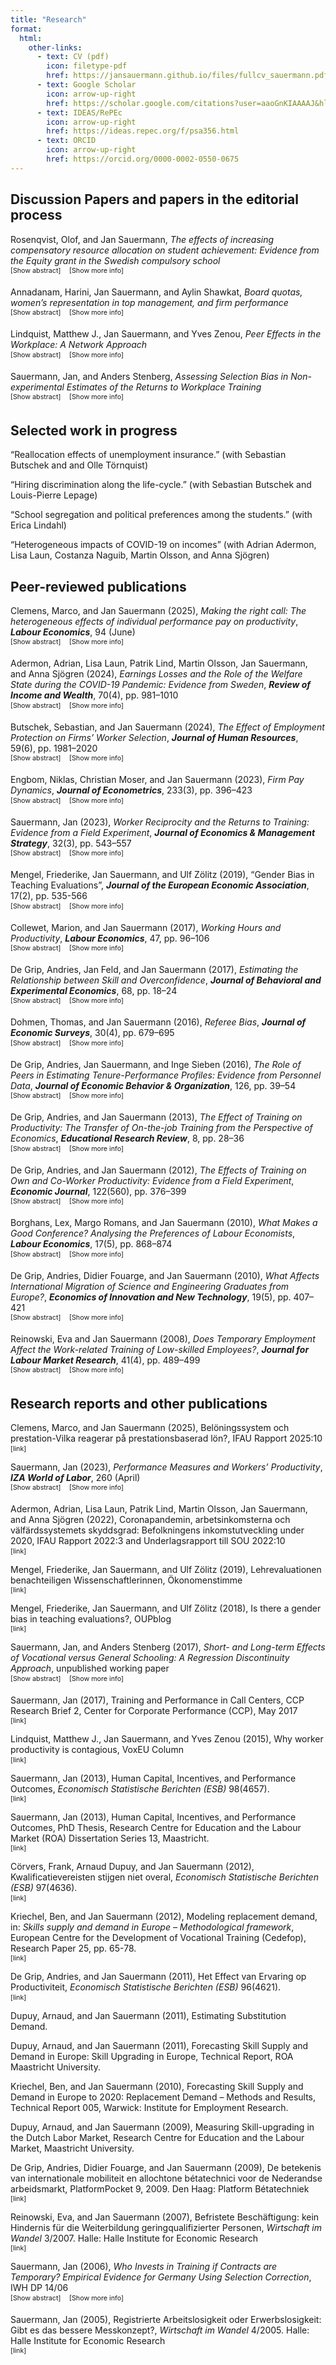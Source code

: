 ```yaml
---
title: "Research"
format: 
  html: 
    other-links:
      - text: CV (pdf)
        icon: filetype-pdf
        href: https://jansauermann.github.io/files/fullcv_sauermann.pdf
      - text: Google Scholar
        icon: arrow-up-right
        href: https://scholar.google.com/citations?user=aaoGnKIAAAAJ&hl=en  
      - text: IDEAS/RePEc
        icon: arrow-up-right
        href: https://ideas.repec.org/f/psa356.html
      - text: ORCID
        icon: arrow-up-right
        href: https://orcid.org/0000-0002-0550-0675  
---
```


## Discussion Papers and papers in the editorial process

Rosenqvist, Olof, and Jan Sauermann, *The effects of increasing compensatory resource allocation on student achievement: Evidence from the Equity grant in the Swedish compulsory school*  
```{=html}
<div class="details-group" style="font-size: 0.9em; color: inherit; margin-top: -1em; margin-bottom: 0.8em;">
  <div style="margin: 0.1em 0; font-size: 0.85em;">
    <a href="#" onclick="toggleDetails('abstract-equity'); return false;" style="margin-right: 1em; text-decoration: none; color: inherit;">[Show abstract]</a>
    <a href="#" onclick="toggleDetails('moreinfo-equity'); return false;" style="text-decoration: none; color: inherit;">[Show more info]</a>
  </div>
  <details id="abstract-equity" style="margin: 0.2em 0;">
    <summary hidden></summary>
    <div style="padding: 0.1em 0; font-size: 0.85em;">
      <em>Abstract:</em> TBA
    </div>
  </details>
  <details id="moreinfo-equity" style="margin: 0.2em 0;">
    <summary hidden></summary>
    <div style="padding: 0.1em 0; font-size: 0.85em;">
      <a href="mailto:jan.sauermann@ifau.uu.se">[Most recent version – please email me]</a>
    </div>
  </details>
</div>
```

Annadanam, Harini, Jan Sauermann, and Aylin Shawkat, *Board quotas, women's representation in top management, and firm performance*  
```{=html}
<div class="details-group" style="font-size: 0.9em; color: inherit; margin-top: -1em; margin-bottom: 0.8em;">
  <div style="margin: 0.1em 0; font-size: 0.85em;">
    <a href="#" onclick="toggleDetails('abstract-boards'); return false;" style="margin-right: 1em; text-decoration: none; color: inherit;">[Show abstract]</a>
    <a href="#" onclick="toggleDetails('moreinfo-boards'); return false;" style="text-decoration: none; color: inherit;">[Show more info]</a>
  </div>
  <details id="abstract-boards" style="margin: 0.2em 0;">
    <summary hidden></summary>
    <div style="padding: 0.1em 0; font-size: 0.85em;">
      <em>Abstract:</em> This paper examines the  effects of a gender quota on supervisory boards implemented in Germany in 2016, which mandated 106 large firms to have at least 30\% of women on their supervisory boards. Applying a difference-in-differences approach to panel data on firms, we find that the introduction of the quota increased the share of firms complying with the quota law. We also find, however, that this positive effect  originated from earlier attempts to introduce quotas for supervisory boards. We  neither find that other characteristics of supervisory board members are affected, nor that the quota created spillover effects on  the untargeted executive boards. For firm performance, we find, if any, positive effects of the quota introduction.
    </div>
  </details>
  <details id="moreinfo-boards" style="margin: 0.2em 0;">
    <summary hidden></summary>
    <div style="padding: 0.1em 0; font-size: 0.85em;">
      <a href="mailto:jan.sauermann@ifau.uu.se">[Most recent version – please email me]</a>
    </div>
  </details>
</div>
```

Lindquist, Matthew J., Jan Sauermann, and Yves Zenou, *Peer Effects in the Workplace: A Network Approach*  
```{=html}
<div class="details-group" style="font-size: 0.9em; color: inherit; margin-top: -1em; margin-bottom: 0.8em;">
  <div style="margin: 0.1em 0; font-size: 0.85em;">
    <a href="#" onclick="toggleDetails('abstract-peer'); return false;" style="margin-right: 1em; text-decoration: none; color: inherit;">[Show abstract]</a>
    <a href="#" onclick="toggleDetails('moreinfo-peer'); return false;" style="text-decoration: none; color: inherit;">[Show more info]</a>
  </div>
  <details id="abstract-peer" style="margin: 0.2em 0;">
    <summary hidden></summary>
    <div style="padding: 0.1em 0; font-size: 0.85em;">
      <em>Abstract:</em> We study both endogenous and exogenous peer effects in worker productivity using an explicit network approach. We apply this method to data from an in-house call center of a multinational mobile network operator that include detailed information on individual performance. We find that an increase in average co-worker current productivity increases worker productivity, while an increase in average co-worker permanent productivity decreases worker productivity. We also investigate when peer effects matter and show that the relative importance of these two types of peer effects depends on the volume of incoming calls.
    </div>
  </details>
  <details id="moreinfo-peer" style="margin: 0.2em 0;">
    <summary hidden></summary>
    <div style="padding: 0.1em 0; font-size: 0.85em;">
      <a href="mailto:jan.sauermann@ifau.uu.se">[Most recent version – please email me]</a>
      <a href="http://www.voxeu.org/article/peer-effects-and-contagious-productivity">[Voxeu.org]</a><br>
      <span>[Previously circulated as IZA DP No. 15131 and CEPR DP 10928]</span>
    </div>
  </details>
</div>
```

Sauermann, Jan, and Anders Stenberg, *Assessing Selection Bias in Non-experimental Estimates of the Returns to Workplace Training*  
```{=html}
<div class="details-group" style="font-size: 0.9em; color: inherit; margin-top: -1em; margin-bottom: 0.8em;">
  <div style="margin: 0.1em 0; font-size: 0.85em;">
    <a href="#" onclick="toggleDetails('abstract-selection'); return false;" style="margin-right: 1em; text-decoration: none; color: inherit;">[Show abstract]</a>
    <a href="#" onclick="toggleDetails('moreinfo-selection'); return false;" style="text-decoration: none; color: inherit;">[Show more info]</a>
  </div>
  <details id="abstract-selection" style="margin: 0.2em 0;">
    <summary hidden></summary>
    <div style="padding: 0.1em 0; font-size: 0.85em;">
      <em>Abstract:</em> We assess selection bias in estimated returns to workplace training by exploiting a field experiment in which workers were randomly assigned to a one-week training program. Using the causal estimate of the effect of the training program on worker productivity as a benchmark, we compare it to non-experimental estimates that is estimated using a sample who were chosen not to participate in the field experiment. Because the latter group is (potentially) endogenously selected, we expect the non-experimental estimates to be biased due to unobservable characteristics. The results show that non-experimental estimates are biased, yielding estimated returns of up to twice as high as the causal returns. We show that when controlling for  pre-treatment performance, individual fixed effects, as well as applying entropy matching, only a very small bias remains.
    </div>
  </details>
  <details id="moreinfo-selection" style="margin: 0.2em 0;">
    <summary hidden></summary>
    <div style="padding: 0.1em 0; font-size: 0.85em;">
      <a href="mailto:jan.sauermann@ifau.uu.se">[Most recent version – please email me]</a> <span>[Previously released as IZA DP 13789]</span>
    </div>
  </details>
</div>
```



<!--
::: {.callout-abstractbox .callout-warning collapse=true}
## Rosenqvist, Olof, and Jan Sauermann, "The effects of increasing compensatory resource allocation on student achievement: Evidence from the Equity grant in the Swedish compulsory school"

[most recent version: [please e-mail me](mailto:jan.sauermann@ifau.uu.se)]
:::

::: {.callout-abstractbox .callout-warning collapse=true}
## Annadanam, Harini, Jan Sauermann, and Aylin Shawkat, "Board quotas, women's representation in top management, and firm performance" *[click here for abstract and download]*

This paper examines the  effects of a gender quota on supervisory boards implemented in Germany in 2016, which mandated 106 large firms to have at least 30\% of women on their supervisory boards. Applying a difference-in-differences approach to panel data on firms, we find that the introduction of the quota increased the share of firms complying with the quota law. We also find, however, that this positive effect  originated from earlier attempts to introduce quotas for supervisory boards. We  neither find that other characteristics of supervisory board members are affected, nor that the quota created spillover effects on  the untargeted executive boards. For firm performance, we find, if any, positive effects of the quota introduction.\
[most recent version: [please e-mail me](mailto:jan.sauermann@ifau.uu.se)]
:::

::: {.callout-abstractbox .callout-warning collapse=true}
## Lindquist, Matthew J., Jan Sauermann, and Yves Zenou, "Peer Effects in the Workplace: A Network Approach" *[click here for abstract and download]*

We study both endogenous and exogenous peer effects in worker productivity using an explicit network approach. We apply this method to data from an in-house call center of a multinational mobile network operator that include detailed information on individual performance. We find that an increase in average co-worker current productivity increases worker productivity, while an increase in average co-worker permanent productivity decreases worker productivity. We also investigate when peer effects matter and show that the relative importance of these two types of peer effects depends on the volume of incoming calls.\
[most recent version: [please e-mail me](mailto:jan.sauermann@ifau.uu.se)]]  
[non-technical summary: [Voxeu.org](http://www.voxeu.org/article/peer-effects-and-contagious-productivity)]\
[previously circulated as IZA DP No. 15131 and as "Network Effects on Worker Productivity" (CEPR DP 10928)] 
:::


::: {.callout-abstractbox .callout-warning collapse=true}
## Sauermann, Jan, and Anders Stenberg, "Assessing Selection Bias in Non-experimental Estimates of the Returns to Workplace Training" *[click here for abstract and download]*

We assess selection bias in estimated returns to workplace training by exploiting a field experiment in which workers were randomly assigned to a one-week training program. Using the causal estimate of the effect of the training program on worker productivity as a benchmark, we compare it to non-experimental estimates that is estimated using a sample who were chosen not to participate in the field experiment. Because the latter group is (potentially) endogenously selected, we expect the non-experimental estimates to be biased due to unobservable characteristics. The results show that non-experimental estimates are biased, yielding estimated returns of up to twice as high as the causal returns. We show that when controlling for  pre-treatment performance, individual fixed effects, as well as applying entropy matching, only a very small bias remains.\
[most recent version: [please e-mail me](mailto:jan.sauermann@ifau.uu.se)] [previously released as IZA DP 13789] 
:::
-->

## Selected work in progress

"Reallocation effects of unemployment insurance." (with Sebastian Butschek and and Olle Törnquist)

“Hiring discrimination along the life-cycle.” (with Sebastian Butschek and Louis-Pierre Lepage)

"School segregation and political preferences among the students." (with Erica Lindahl)

"Heterogeneous impacts of COVID-19 on incomes" (with Adrian Adermon, Lisa Laun, Costanza Naguib, Martin Olsson, and Anna Sjögren)


## Peer-reviewed publications

Clemens, Marco, and Jan Sauermann (2025), *Making the right call: The heterogeneous effects of individual performance pay on productivity*, ***Labour Economics***, 94 (June)\
```{=html}
<div class="details-group" style="font-size: 0.9em; color: inherit; margin-top: -1em; margin-bottom: 0.8em;">
  <div style="margin: 0.1em 0; font-size: 0.85em;">
    <a href="#" onclick="toggleDetails('abstract-1'); return false;" style="margin-right: 1em; text-decoration: none; color: inherit;">[Show abstract]</a>
    <a href="#" onclick="toggleDetails('moreinfo-1'); return false;" style="text-decoration: none; color: inherit;">[Show more info]</a>
  </div>
  <details id="abstract-1" style="margin: 0.2em 0;">
    <summary hidden></summary>
    <div style="padding: 0.1em 0; font-size: 0.85em;">
      <em>Abstract:</em> Performance pay has been shown to have important implications for worker and firm productivity. Although workers' skills may directly matter for the cost of effort to reach performance goals, surprisingly little is known about the heterogeneity in the effects of incentive pay across workers. In this study, we apply a dynamic difference-in-differences estimator to the introduction of a generous bonus pay program to study how salient performance thresholds affect incentivized and non-incentivized performance outcomes for low- and high-skilled workers. While we do find that individual incentive pay did not affect workers' performance on average, we show that this result conceals an underlying heterogeneity in the response to individual performance pay: individual performance pay has a significant effect on the performance of high-skilled workers but not for low-skilled workers. The findings can be rationalized with the idea that the costs of effort differ by workers' skill level. We also explore whether agents alter their overtime hours and find a negative effect, possibly avoiding negative consequences of longer working hours.
    </div>
  </details>
  <details id="moreinfo-1" style="margin: 0.2em 0;">
    <summary hidden></summary>
    <div style="padding: 0.1em 0; font-size: 0.85em;">
      <a href="https://www.sciencedirect.com/science/article/pii/S0927537125000211">[publisher version (open access)]</a> 
      <a href="bibtex/ClemensSauermann2025.bib">[bibtex]</a> 
      [previously released as IZA DP17119 and IFAU WP 2025:6]
    </div>
  </details>
</div>
```

Adermon, Adrian, Lisa Laun, Patrik Lind, Martin Olsson, Jan Sauermann, and Anna Sjögren (2024), *Earnings Losses and the Role of the Welfare State during the COVID-19 Pandemic: Evidence from Sweden*, ***Review of Income and Wealth***, 70(4), pp. 981–1010\
```{=html}
<div class="details-group" style="font-size: 0.9em; color: inherit; margin-top: -1em; margin-bottom: 0.8em;">
  <div style="margin: 0.1em 0; font-size: 0.85em;">
    <a href="#" onclick="toggleDetails('abstract-2'); return false;" style="margin-right: 1em; text-decoration: none; color: inherit;">[Show abstract]</a>
    <a href="#" onclick="toggleDetails('moreinfo-2'); return false;" style="text-decoration: none; color: inherit;">[Show more info]</a>
  </div>
  <details id="abstract-2" style="margin: 0.2em 0;">
    <summary hidden></summary>
    <div style="padding: 0.1em 0; font-size: 0.85em;">
      <em>Abstract:</em> Many governments introduced temporary adjustments to counter the economic and health consequences of the COVID-19 pandemic. We study the importance of already-existing government transfers and new pandemic measures to mitigate individual income losses during the onset of the pandemic in Sweden using a difference-in-differences approach and population-wide data on monthly earnings and government transfer payments. We find that labor earnings dropped by 2.7 percent in 2020. Existing transfers and new pandemic measures reduced earnings losses to 1.5 percent. These average effects mask considerable differences in earnings losses, which were, by and large, evened out by existing transfers and new pandemic measures.
    </div>
  </details>
  <details id="moreinfo-2" style="margin: 0.2em 0;">
    <summary hidden></summary>
    <div style="padding: 0.1em 0; font-size: 0.85em;">
      <a href="https://ideas.repec.org/a/bla/revinw/v70y2024i4p981-1010.html">[publisher version (open access)]</a> 
      <a href="bibtex/Covid19_inequality.bib">[bibtex]</a> 
      [previously released as IZA DP15662, IFAU WP 2022:20 and IFN WP 1443]
    </div>
  </details>
</div>
```

Butschek, Sebastian, and Jan Sauermann (2024), *The Effect of Employment Protection on Firms' Worker Selection*, ***Journal of Human Resources***, 59(6), pp. 1981–2020\
```{=html}
<div class="details-group" style="font-size: 0.9em; color: inherit; margin-top: -1em; margin-bottom: 0.8em;">
  <div style="margin: 0.1em 0; font-size: 0.85em;">
    <a href="#" onclick="toggleDetails('abstract-3'); return false;" style="margin-right: 1em; text-decoration: none; color: inherit;">[Show abstract]</a>
    <a href="#" onclick="toggleDetails('moreinfo-3'); return false;" style="text-decoration: none; color: inherit;">[Show more info]</a>
  </div>
  <details id="abstract-3" style="margin: 0.2em 0;">
    <summary hidden></summary>
    <div style="padding: 0.1em 0; font-size: 0.85em;">
      <em>Abstract:</em> To estimate the causal effect of employment protection on firms’ worker selection, we study a policy change that reduced dismissal costs for the employers of over a tenth of Sweden’s workforce. Our difference-in-differences analysis of firms’ hiring uses individual ability measures including estimated worker fixed effects, GPA at age 15, and military test scores. We find that the reform reduced minimum hire quality by around 2%. Our results show that firms both decreased their hiring thresholds and hired more workers. We find that firms increasingly hired young, foreign born and long-term non-employed individuals, suggesting potential welfare gains from the reform.
    </div>
  </details>
  <details id="moreinfo-3" style="margin: 0.2em 0;">
    <summary hidden></summary>
    <div style="padding: 0.1em 0; font-size: 0.85em;">
      <a href="https://jhr.uwpress.org/content/early/2022/05/02/jhr.0919-10433R1.abstract">[publisher version (gated)]</a>
      <a href="files/ButschekSauermann_EPL.pdf">[preprint]</a>
      <a href="files/ButschekSauermann_EPL_onlineappendix.pdf">[online appendix]</a>
      <a href="bibtex/ButschekSauermann_EPL.bib">[bibtex]</a>
      [previously released as IZA DP 12305]
    </div>
  </details>
</div>
```

Engbom, Niklas, Christian Moser, and Jan Sauermann (2023), *Firm Pay Dynamics*, ***Journal of Econometrics***, 233(3), pp. 396–423\
```{=html}
<div class="details-group" style="font-size: 0.9em; color: inherit; margin-top: -1em; margin-bottom: 0.8em;">
  <div style="margin: 0.1em 0; font-size: 0.85em;">
    <a href="#" onclick="toggleDetails('abstract-4'); return false;" style="margin-right: 1em; text-decoration: none; color: inherit;">[Show abstract]</a>
    <a href="#" onclick="toggleDetails('moreinfo-4'); return false;" style="text-decoration: none; color: inherit;">[Show more info]</a>
  </div>
  <details id="abstract-4" style="margin: 0.2em 0;">
    <summary hidden></summary>
    <div style="padding: 0.1em 0; font-size: 0.85em;">
      <em>Abstract:</em> We study the nature of firm pay dynamics. To this end, we propose a statistical model that extends the seminal framework by Abowd et al. (1999) to allow for idiosyncratically time-varying firm pay policies. We estimate the model using linked employer–employee data for Sweden from 1985 to 2016. By drawing on detailed firm financials data, we show that firms that become more productive and accumulate capital raise pay, whereas firms lower pay as they add workers. A secular increase in firm-year pay dispersion in Sweden since 1985 is accounted for by greater persistence of firm pay among incumbent firms as well as greater dispersion in firm pay among entrant firms, as opposed to more volatile firm pay.
    </div>
  </details>
  <details id="moreinfo-4" style="margin: 0.2em 0;">
    <summary hidden></summary>
    <div style="padding: 0.1em 0; font-size: 0.85em;">
      <a href="https://www.sciencedirect.com/science/article/pii/S0304407622000653?via%3Dihub">[publisher version (open access)]</a>
      <a href="bibtex/EngbomMoserSauermann_FPD.bib">[bibtex]</a>
      [previously released as CEPR DP 16922, IZA DP 15014, NBER WP 29697]
    </div>
  </details>
</div>
```


Sauermann, Jan (2023), *Worker Reciprocity and the Returns to Training: Evidence from a Field Experiment*, ***Journal of Economics & Management Strategy***, 32(3), pp. 543–557\
```{=html}
<div class="details-group" style="font-size: 0.9em; color: inherit; margin-top: -1em; margin-bottom: 0.8em;">
  <div style="margin: 0.1em 0; font-size: 0.85em;">
    <a href="#" onclick="toggleDetails('abstract-5'); return false;" style="margin-right: 1em; text-decoration: none; color: inherit;">[Show abstract]</a>
    <a href="#" onclick="toggleDetails('moreinfo-5'); return false;" style="text-decoration: none; color: inherit;">[Show more info]</a>
  </div>
  <details id="abstract-5" style="margin: 0.2em 0;">
    <summary hidden></summary>
    <div style="padding: 0.1em 0; font-size: 0.85em;">
      <em>Abstract:</em> Do reciprocal workers have higher returns to employer-sponsored training? Using a field experiment with random assignment to training combined with survey information on workers' reciprocal inclinations, the results show that reciprocal workers reciprocate employers' training investments by higher posttraining performance. This result, which is robust to controlling for observed personality traits and worker fixed effects, suggests that individuals reciprocate the firm's human capital investment with higher effort, in line with theoretical models on gift exchange in the workplace. This finding provides an alternative rationale to explain firm training investments even with the risk of poaching.
    </div>
  </details>
  <details id="moreinfo-5" style="margin: 0.2em 0;">
    <summary hidden></summary>
    <div style="padding: 0.1em 0; font-size: 0.85em;">
      <a href="https://onlinelibrary.wiley.com/doi/10.1111/jems.12419">[publisher version (open access)]</a>
      <a href="bibtex/SauermannJEMS.bib">[bibtex]</a>
    </div>
  </details>
</div>
```




Mengel, Friederike, Jan Sauermann, and Ulf Zölitz (2019), "Gender Bias in Teaching Evaluations", ***Journal of the European Economic Association***, 17(2), pp. 535-566\
```{=html}
<div class="details-group" style="font-size: 0.9em; color: inherit; margin-top: -1em; margin-bottom: 0.8em;">
  <div style="margin: 0.1em 0; font-size: 0.85em;">
    <a href="#" onclick="toggleDetails('abstract-7'); return false;" style="margin-right: 1em; text-decoration: none; color: inherit;">[Show abstract]</a>
    <a href="#" onclick="toggleDetails('moreinfo-7'); return false;" style="text-decoration: none; color: inherit;">[Show more info]</a>
  </div>
  <details id="abstract-7" style="margin: 0.2em 0;">
    <summary hidden></summary>
    <div style="padding: 0.1em 0; font-size: 0.85em;">
      <em>Abstract:</em> This paper provides new evidence on gender bias in teaching evaluations. We exploit a quasi-experimental dataset of 19,952 student evaluations of university faculty in a context where students are randomly allocated to female or male instructors. Despite the fact that neither students’ grades nor self-study hours are affected by the instructor’s gender, we find that women receive systematically lower teaching evaluations than their male colleagues. This bias is driven by male students’ evaluations, is larger for mathematical courses, and particularly pronounced for junior women. The gender bias in teaching evaluations we document may have direct as well as indirect effects on the career progression of women by affecting junior women’s confidence and through the reallocation of instructor resources away from research and toward teaching.
    </div>
  </details>
  <details id="moreinfo-7" style="margin: 0.2em 0;">
    <summary hidden></summary>
    <div style="padding: 0.1em 0; font-size: 0.85em;">
      <a href="https://academic.oup.com/jeea/article-abstract/17/2/535/4850534">[publisher version (open access)]</a>
      <a href="files/MengelSauermannZoelitz_GenderBias_OnlineApp.pdf">[online appendix]</a>
      <a href="bibtex/MengelSauermannZoelitz_GenderBias.bib">[bibtex]</a><br>
      [non-technical summaries & press: 
      <a href="https://newsroom.iza.org/en/archive/research/gender-bias-in-teaching-evaluations-by-economics-students/">IZA Newsroom</a>, 
      <a href="https://www.economist.com/news/science-and-technology/21729426-how-long-does-prejudice-last-research-suggests-students-are-biased-against?frsc=dg%7Ce">The Economist</a>, 
      <a href="http://www.sueddeutsche.de/wirtschaft/arbeitswelt-zu-bloed-fuer-mathe-1.3676681">SZ</a>, BR, 
      <a href="https://universitetslararen.se/2017/12/20/kursutvarderingar-visade-konsmassig-snedvridning/">Universitetsläraren</a>, 
      <a href="https://blog.oup.com/2018/03w/gender-bias-teaching-evaluations/">OUP Blog</a>, 
      <a href="files/oekonomenstimme.pdf">Ökonomenstimme</a>, 
      <a href="https://www.geo.de/wissen/meinung-dozentinnen-werden-schlechter-bewertet-als-ihre-maennlichen-kollegen-zu-30173896.html">GEO</a>]
    </div>
  </details>
</div>
```

Collewet, Marion, and Jan Sauermann (2017), *Working Hours and Productivity*, ***Labour Economics***, 47, pp. 96–106\
```{=html}
<div class="details-group" style="font-size: 0.9em; color: inherit; margin-top: -1em; margin-bottom: 0.8em;">
  <div style="margin: 0.1em 0; font-size: 0.85em;">
    <a href="#" onclick="toggleDetails('abstract-8'); return false;" style="margin-right: 1em; text-decoration: none; color: inherit;">[Show abstract]</a>
    <a href="#" onclick="toggleDetails('moreinfo-8'); return false;" style="text-decoration: none; color: inherit;">[Show more info]</a>
  </div>
  <details id="abstract-8" style="margin: 0.2em 0;">
    <summary hidden></summary>
    <div style="padding: 0.1em 0; font-size: 0.85em;">
      <em>Abstract:</em> This paper studies the link between working hours and productivity using daily information on working hours and performance of a sample of call centre agents. We exploit variation in the number of hours worked by the same employee across days and weeks due to central scheduling, enabling us to estimate the effect of working hours on productivity. We find that as the number of hours worked increases, the average handling time for a call increases, meaning that agents become less productive. This result suggests that fatigue can play an important role, even in jobs with mostly part-time workers.
    </div>
  </details>
  <details id="moreinfo-8" style="margin: 0.2em 0;">
    <summary hidden></summary>
    <div style="padding: 0.1em 0; font-size: 0.85em;">
      <a href="https://ideas.repec.org/a/eee/labeco/v47y2017icp96-106.html">[publisher version (gated)]</a>
      <a href="https://ideas.repec.org/p/iza/izadps/dp10722.html">[preprint]</a>
      <a href="https://ideas.repec.org/p/iza/izadps/dp10722.html">[bibtex]</a>
      [non-technical summary & press: <a href="https://newsroom.iza.org/en/archive/research/do-longer-working-hours-decrease-performance/">IZA Newsroom</a>, <a href="https://www.moment.at/story/kuerzer-arbeiten-weltweit">Moment</a>, <a href="https://timesofindia.indiatimes.com/blogs/tasting-economics/back-to-modern-times-the-new-obsession-with-longer-work-days/">Times of India</a>, <a href="https://www.businessdailyafrica.com/bd/lifestyle/workplace/fewer-work-hours-yield-greater-business-payoff-5059108#google_vignette">Business Daily Africa</a>]
    </div>
  </details>
</div>
```


De Grip, Andries, Jan Feld, and Jan Sauermann (2017), *Estimating the Relationship between Skill and Overconfidence*, ***Journal of Behavioral and Experimental Economics***, 68, pp. 18–24\
```{=html}
<div class="details-group" style="font-size: 0.9em; color: inherit; margin-top: -1em; margin-bottom: 0.8em;">
  <div style="margin: 0.1em 0; font-size: 0.85em;">
    <a href="#" onclick="toggleDetails('abstract-9'); return false;" style="margin-right: 1em; text-decoration: none; color: inherit;">[Show abstract]</a>
    <a href="#" onclick="toggleDetails('moreinfo-9'); return false;" style="text-decoration: none; color: inherit;">[Show more info]</a>
  </div>
  <details id="abstract-9" style="margin: 0.2em 0;">
    <summary hidden></summary>
    <div style="padding: 0.1em 0; font-size: 0.85em;">
      <em>Abstract:</em> The Dunning–Kruger effect states that low performers vastly overestimate their performance while high performers more accurately assess their performance. Researchers usually interpret this empirical pattern as evidence that the low skilled are vastly overconfident while the high skilled are more accurate in assessing their skill. However, measurement error alone can lead to a negative relationship between performance and overestimation, even if skill and overconfidence are unrelated. To clarify the role of measurement error, we restate the Dunning–Kruger effect in terms of skill and overconfidence. We show that we can correct for bias caused by measurement error with an instrumental variable approach that uses a second performance as instrument. We then estimate the Dunning–Kruger effect in the context of the exam grade predictions of economics students, using their grade point average as an instrument for their exam grade. Our results show that the unskilled are more overconfident than the skilled. However, as we predict in our methodological discussion, this relationship is significantly weaker than ordinary least squares estimates suggest.
    </div>
  </details>
  <details id="moreinfo-9" style="margin: 0.2em 0;">
    <summary hidden></summary>
    <div style="padding: 0.1em 0; font-size: 0.85em;">
      <a href="https://ideas.repec.org/a/eee/soceco/v68y2017icp18-24.html">[publisher version (gated)]</a>
      <a href="https://ideas.repec.org/p/iza/izadps/dp10611.html">[preprint]</a>
      <a href="bibtex/FeldSauermannDeGrip_Overconfidence.bib">[bibtex]</a>
    </div>
  </details>
</div>
```


Dohmen, Thomas, and Jan Sauermann (2016), *Referee Bias*, ***Journal of Economic Surveys***, 30(4), pp. 679–695\
```{=html}
<div class="details-group" style="font-size: 0.9em; color: inherit; margin-top: -1em; margin-bottom: 0.8em;">
  <div style="margin: 0.1em 0; font-size: 0.85em;">
    <a href="#" onclick="toggleDetails('abstract-10'); return false;" style="margin-right: 1em; text-decoration: none; color: inherit;">[Show abstract]</a>
    <a href="#" onclick="toggleDetails('moreinfo-10'); return false;" style="text-decoration: none; color: inherit;">[Show more info]</a>
  </div>
  <details id="abstract-10" style="margin: 0.2em 0;">
    <summary hidden></summary>
    <div style="padding: 0.1em 0; font-size: 0.85em;">
      <em>Abstract:</em> This paper surveys the empirical literature on the behavior of referees in professional football and other sports. Referees are typically appointed by a principal to be impartial, especially when unbiased referee judgment is vital for the accomplishment of the principal's objective. Answering whether referees make biased decisions and understanding the causes that lead referees to digress from their principal duty of impartiality is therefore fundamental from a theoretical point of view. At the same time, assessing the prevalence and origin of referee bias is germane to various domains of life. Referee bias is particularly relevant in sports, where partial decision-making can determine competition outcomes, which can have strong repercussions on athletes' careers and supporters' well-being.
    </div>
  </details>
  <details id="moreinfo-10" style="margin: 0.2em 0;">
    <summary hidden></summary>
    <div style="padding: 0.1em 0; font-size: 0.85em;">
      <a href="https://ideas.repec.org/a/bla/jecsur/v30y2016i4p679-695.html">[publisher version (gated)]</a>
      <a href="https://ideas.repec.org/p/iza/izadps/dp8857.html">[preprint]</a>
      <a href="bibtex/DohmenSauermann2016.bib">[bibtex]</a>
    </div>
  </details>
</div>
```

De Grip, Andries, Jan Sauermann, and Inge Sieben (2016), *The Role of Peers in Estimating Tenure-Performance Profiles: Evidence from Personnel Data*, ***Journal of Economic Behavior & Organization***, 126, pp. 39–54\
```{=html}
<div class="details-group" style="font-size: 0.9em; color: inherit; margin-top: -1em; margin-bottom: 0.8em;">
  <div style="margin: 0.1em 0; font-size: 0.85em;">
    <a href="#" onclick="toggleDetails('abstract-11'); return false;" style="margin-right: 1em; text-decoration: none; color: inherit;">[Show abstract]</a>
    <a href="#" onclick="toggleDetails('moreinfo-11'); return false;" style="text-decoration: none; color: inherit;">[Show more info]</a>
  </div>
  <details id="abstract-11" style="margin: 0.2em 0;">
    <summary hidden></summary>
    <div style="padding: 0.1em 0; font-size: 0.85em;">
      <em>Abstract:</em> This paper investigates how newly hired workers learn on the job and the extent to which this learning is affected by their co-workers’ tenure. We estimate tenure-performance profiles using weekly panel data on individual workers’ performance. The results show a performance increase of 64% in the first year of the employment. We show that, during the first three months, workers placed in teams with more experienced peers have significantly steeper tenure-performance profiles than those employed in teams with less experienced peers. Our results suggest that placing new workers in more experienced teams reduces the time new hires need to become equally productive as an experienced worker by 36%, compared to being placed in less experienced teams.
    </div>
  </details>
  <details id="moreinfo-11" style="margin: 0.2em 0;">
    <summary hidden></summary>
    <div style="padding: 0.1em 0; font-size: 0.85em;">
      <a href="https://ideas.repec.org/a/eee/jeborg/v126y2016ipap39-54.html">[publisher version (gated)]</a>
      <a href="files/DeGripSauermannSieben2016.pdf">[preprint]</a>
      <a href="bibtex/DeGripSauermannSieben2016.bib">[bibtex]</a>
    </div>
  </details>
</div>
```

De Grip, Andries, and Jan Sauermann (2013), *The Effect of Training on Productivity: The Transfer of On-the-job Training from the Perspective of Economics*, ***Educational Research Review***, 8, pp. 28–36\
```{=html}
<div class="details-group" style="font-size: 0.9em; color: inherit; margin-top: -1em; margin-bottom: 0.8em;">
  <div style="margin: 0.1em 0; font-size: 0.85em;">
    <a href="#" onclick="toggleDetails('abstract-12'); return false;" style="margin-right: 1em; text-decoration: none; color: inherit;">[Show abstract]</a>
    <a href="#" onclick="toggleDetails('moreinfo-12'); return false;" style="text-decoration: none; color: inherit;">[Show more info]</a>
  </div>
  <details id="abstract-12" style="margin: 0.2em 0;">
    <summary hidden></summary>
    <div style="padding: 0.1em 0; font-size: 0.85em;">
      <em>Abstract:</em> Although the transfer of on-the-job training to the workplace belongs to the realm of educational research, it is also highly related to labour economics. In the economic literature, the transfer of training is based on the theoretical framework of human capital theory and has been extensively analysed empirically in econometric studies that take account of unobserved heterogeneity of workers and the selectivity in training participation. The aim of this paper is to give an overview of the underlying theoretical paradigm in economics, and the challenges faced in empirical research. The economic literature finds that participation in training is beneficial for both the participating workers and their employers, although there is also evidence that selectivity of workers matters. Despite this progress in the economic literature, the underlying processes through which training leads to a higher productivity remain unclear. We argue that this ‘black box’ offers opportunities for multi-disciplinary research projects on the transfer of training that relate the perspectives of educational and economic research.
    </div>
  </details>
  <details id="moreinfo-12" style="margin: 0.2em 0;">
    <summary hidden></summary>
    <div style="padding: 0.1em 0; font-size: 0.85em;">
      <a href="https://www.sciencedirect.com/science/article/pii/S1747938X12000437">[publisher version (gated)]</a>
      <a href="bibtex/DeGripSauermann2013.bib">[bibtex]</a>
    </div>
  </details>
</div>
```

De Grip, Andries, and Jan Sauermann (2012), *The Effects of Training on Own and Co-Worker Productivity: Evidence from a Field Experiment*, ***Economic Journal***, 122(560), pp. 376–399\
```{=html}
<div class="details-group" style="font-size: 0.9em; color: inherit; margin-top: -1em; margin-bottom: 0.8em;">
  <div style="margin: 0.1em 0; font-size: 0.85em;">
    <a href="#" onclick="toggleDetails('abstract-13'); return false;" style="margin-right: 1em; text-decoration: none; color: inherit;">[Show abstract]</a>
    <a href="#" onclick="toggleDetails('moreinfo-13'); return false;" style="text-decoration: none; color: inherit;">[Show more info]</a>
  </div>
  <details id="abstract-13" style="margin: 0.2em 0;">
    <summary hidden></summary>
    <div style="padding: 0.1em 0; font-size: 0.85em;">
      <em>Abstract:</em> This paper analyses the effects of work-related training on worker productivity. To identify the causal effects from training, we combine a field experiment that randomly assigns workers to treatment and control groups with panel data on individual worker performance before and after training. We find that participation in the training programme leads to a 10 percent increase in performance. Moreover, we provide experimental evidence for externalities from treated workers on their untreated teammates: An increase of 10 percentage points in the share of treated peers leads to a performance increase of 0.51 percent. We provide evidence that the estimated effects are causal and not the result of employee selection into and out of training. Furthermore, we find that the performance increase is not due to lower quality provided by the worker.
    </div>
  </details>
  <details id="moreinfo-13" style="margin: 0.2em 0;">
    <summary hidden></summary>
    <div style="padding: 0.1em 0; font-size: 0.85em;">
      <a href="https://ideas.repec.org/a/ecj/econjl/v122y2012i560p376-399.html">[publisher version (gated)]</a>
      <a href="https://ideas.repec.org/p/iza/izadps/dp5976.html">[preprint]</a>
      <a href="bibtex/DeGripSauermann2012.bib">[bibtex]</a>
      <br><em>Awarded the NRW Young Scientist Award 2012</em>
    </div>
  </details>
</div>
```

Borghans, Lex, Margo Romans, and Jan Sauermann (2010), *What Makes a Good Conference? Analysing the Preferences of Labour Economists*, ***Labour Economics***, 17(5), pp. 868–874\
```{=html}
<div class="details-group" style="font-size: 0.9em; color: inherit; margin-top: -1em; margin-bottom: 0.8em;">
  <div style="margin: 0.1em 0; font-size: 0.85em;">
    <a href="#" onclick="toggleDetails('abstract-14'); return false;" style="margin-right: 1em; text-decoration: none; color: inherit;">[Show abstract]</a>
    <a href="#" onclick="toggleDetails('moreinfo-14'); return false;" style="text-decoration: none; color: inherit;">[Show more info]</a>
  </div>
  <details id="abstract-14" style="margin: 0.2em 0;">
    <summary hidden></summary>
    <div style="padding: 0.1em 0; font-size: 0.85em;">
      <em>Abstract:</em> Conferences are an important element in the work of researchers, requiring substantial investments in fees, travel expenses and the time spent by the participants. The aim of this paper is to identify the preferences of participants with respect to conference characteristics. Based on a sample of European labour economists, preferences are measured using the vignette approach where participants are asked to choose between hypothetical European Association of Labour Economists (EALE) conferences. We find that the keynote speakers are the most important element in the preference for a conference, followed by the location of the conference. There is substantial heterogeneity in the taste of labour economists especially with respect to location, though the link between preference parameters and measured characteristics like gender, age and seniority is limited. Factor analysis suggests that the variety in preferences can be best described by a latent variable that reflects the weights people put on content versus fun.
    </div>
  </details>
  <details id="moreinfo-14" style="margin: 0.2em 0;">
    <summary hidden></summary>
    <div style="padding: 0.1em 0; font-size: 0.85em;">
      <a href="https://ideas.repec.org/a/eee/labeco/v17y2010i5p868-874.html">[publisher version (gated)]</a>
      <a href="https://ideas.repec.org/p/iza/izadps/dp4870.html">[preprint]</a>
      <a href="bibtex/BorghansRomansSauermann2010.bib">[bibtex]</a>
    </div>
  </details>
</div>
```

De Grip, Andries, Didier Fouarge, and Jan Sauermann (2010), *What Affects International Migration of Science and Engineering Graduates from Europe?*, ***Economics of Innovation and New Technology***, 19(5), pp. 407–421\
```{=html}
<div class="details-group" style="font-size: 0.9em; color: inherit; margin-top: -1em; margin-bottom: 0.8em;">
  <div style="margin: 0.1em 0; font-size: 0.85em;">
    <a href="#" onclick="toggleDetails('abstract-15'); return false;" style="margin-right: 1em; text-decoration: none; color: inherit;">[Show abstract]</a>
    <a href="#" onclick="toggleDetails('moreinfo-15'); return false;" style="text-decoration: none; color: inherit;">[Show more info]</a>
  </div>
  <details id="abstract-15" style="margin: 0.2em 0;">
    <summary hidden></summary>
    <div style="padding: 0.1em 0; font-size: 0.85em;">
      <em>Abstract:</em> Using a data set of science and engineering graduates from 12 European countries, we analyse the determinants of labour migration after graduation. We find that not only wage gains are driving the migration decision, but also differences in labour market opportunities, past migration experience and international student exchange are strong predictors of future migration. Contrary to our expectations, job characteristics such as the utilisation of skills in the job and involvement in innovation hardly affect the migration decision. When analysing country choice, countries such as the USA, Canada and Australia appear to attract migrants due to their larger R&D intensity. Moreover, graduates with higher grades are more likely to migrate to these countries.
    </div>
  </details>
  <details id="moreinfo-15" style="margin: 0.2em 0;">
    <summary hidden></summary>
    <div style="padding: 0.1em 0; font-size: 0.85em;">
      <a href="https://ideas.repec.org/a/taf/ecinnt/v19y2010i5p407-421.html">[publisher version (gated)]</a>
      <a href="https://ideas.repec.org/p/iza/izadps/dp4268.html">[preprint]</a>
      <a href="bibtex/FouargeGripSauermann2009.bib">[bibtex]</a>
    </div>
  </details>
</div>
```

Reinowski, Eva and Jan Sauermann (2008), *Does Temporary Employment Affect the Work-related Training of Low-skilled Employees?*, ***Journal for Labour Market Research***, 41(4), pp. 489–499\
```{=html}
<div class="details-group" style="font-size: 0.9em; color: inherit; margin-top: -1em; margin-bottom: 0.8em;">
  <div style="margin: 0.1em 0; font-size: 0.85em;">
    <a href="#" onclick="toggleDetails('abstract-16'); return false;" style="margin-right: 1em; text-decoration: none; color: inherit;">[Show abstract]</a>
    <a href="#" onclick="toggleDetails('moreinfo-16'); return false;" style="text-decoration: none; color: inherit;">[Show more info]</a>
  </div>
  <details id="abstract-16" style="margin: 0.2em 0;">
    <summary hidden></summary>
    <div style="padding: 0.1em 0; font-size: 0.85em;">
      <em>Abstract:</em> Similar to other European countries, the use of fixed-term contracts in Germany has been deregulated since the 1980s. Though temporary employment can be seen as a possibility to re-enter the labour market, it is argued that temporary employment may lead to 'dead-ends' and to lower investments in further training. From a theoretical perspective, there are arguments for higher and for lower investments in further training for employers and employees. Thus, it is not clear whether firms and employees invest differently when temporary contracts are used. Using the German Mikrozensus 2004, this paper analyses the effect of temporary contracts on work-related training for low-skilled workers. To take systematic differences between temporary and permanent employees into account, we estimate a bivariate probit model for whether fixed-term employment affects participation in work-related training. We conclude that holding a temporary contract does not have systematic disadvantages in access to further training. The use of temporary contracts does not therefore worsen the situation of low-skilled employees in terms of their human capital accumulation.
    </div>
  </details>
  <details id="moreinfo-16" style="margin: 0.2em 0;">
    <summary hidden></summary>
    <div style="padding: 0.1em 0; font-size: 0.85em;">
      <a href="https://ideas.repec.org/a/iab/iabzaf/v41i4p489-499.html">[publisher version (open access)]</a>
      <a href="bibtex/ReinowskiSauermann2007.bib">[bibtex]</a>
    </div>
  </details>
</div>
```







## Research reports and other publications

Clemens, Marco, and Jan Sauermann (2025), Belöningssystem och prestation-Vilka reagerar på prestationsbaserad lön?, IFAU Rapport 2025:10
```{=html}
<div style="font-size: 0.9em; color: inherit; margin-top: -1em; margin-bottom: 0.8em;">
  <div style="margin: 0.1em 0; font-size: 0.85em;">
    <a href="https://www.ifau.se/Forskning/Publikationer/Rapporter/2025/beloningssystem-och-prestation-vilka-reagerar-pa-prestationsbaserad-lon/" style="text-decoration: none; color: inherit;">[link]</a>
  </div>
</div>
```


Sauermann, Jan (2023), *Performance Measures and Workers' Productivity*, ***IZA World of Labor***, 260 (April)\
```{=html}
<div class="details-group" style="font-size: 0.9em; color: inherit; margin-top: -1em; margin-bottom: 0.8em;">
  <div style="margin: 0.1em 0; font-size: 0.85em;">
    <a href="#" onclick="toggleDetails('abstract-6'); return false;" style="margin-right: 1em; text-decoration: none; color: inherit;">[Show abstract]</a>
    <a href="#" onclick="toggleDetails('moreinfo-6'); return false;" style="text-decoration: none; color: inherit;">[Show more info]</a>
  </div>
  <details id="abstract-6" style="margin: 0.2em 0;">
    <summary hidden></summary>
    <div style="padding: 0.1em 0; font-size: 0.85em;">
      <em>Abstract:</em> Measuring workers’ productivity is important for public policy and private-sector decision-making. Due to the lack of a general measure that captures workers’ productivity, firms often use one- or multi-dimensional performance measures, which can be used, for example, to analyze how different incentive systems affect workers’ behavior. The public sector itself also uses measures to monitor and evaluate personnel, such as teachers. Policymakers and managers need to understand the advantages and disadvantages of the available metrics to select the right performance measures for their purpose.
    </div>
  </details>
  <details id="moreinfo-6" style="margin: 0.2em 0;">
    <summary hidden></summary>
    <div style="padding: 0.1em 0; font-size: 0.85em;">
      <a href="https://wol.iza.org/articles/performance-measures-and-worker-productivity">[publisher version (open access)]</a>
      <a href="https://wol.iza.org/articles/performance-measures-and-worker-productivity/lang/es">[Spanish version]</a>
      <a href="https://wol.iza.org/articles/performance-measures-and-worker-productivity/lang/de">[German version]</a>
      <a href="bibtex/Sauermann2016.bib">[bibtex]</a>
    </div>
  </details>
</div>
```


Adermon, Adrian, Lisa Laun, Patrik Lind, Martin Olsson, Jan Sauermann, and Anna Sjögren (2022), Coronapandemin, arbetsinkomsterna och välfärdssystemets skyddsgrad: Befolkningens inkomstutveckling under 2020, IFAU Rapport 2022:3 and Underlagsrapport till SOU 2022:10 
```{=html}
<div style="font-size: 0.9em; color: inherit; margin-top: -1em; margin-bottom: 0.8em;">
  <div style="margin: 0.1em 0; font-size: 0.85em;">
    <a href="https://www.ifau.se/Press/Pressmeddelanden/Valfardsystemet-har-begransat-pandemins-paverkan-pa-svenskarnas-inkomster/" style="text-decoration: none; color: inherit;">[link]</a>
  </div>
</div>
```


Mengel, Friederike, Jan Sauermann, and Ulf Zölitz (2019), Lehrevaluationen benachteiligen Wissenschaftlerinnen, Ökonomenstimme 
```{=html}
<div style="font-size: 0.9em; color: inherit; margin-top: -1em; margin-bottom: 0.8em;">
  <div style="margin: 0.1em 0; font-size: 0.85em;">
    <a href="files/oekonomenstimme.pdf" style="text-decoration: none; color: inherit;">[link]</a>
  </div>
</div>
```


Mengel, Friederike, Jan Sauermann, and Ulf Zölitz (2018), Is there a gender bias in teaching evaluations?, OUPblog
```{=html}
<div style="font-size: 0.9em; color: inherit; margin-top: -1em; margin-bottom: 0.8em;">
  <div style="margin: 0.1em 0; font-size: 0.85em;">
    <a href="https://blog.oup.com/2018/03/gender-bias-teaching-evaluations/" style="text-decoration: none; color: inherit;">[link]</a>
  </div>
</div>
```

Sauermann, Jan, and Anders Stenberg (2017), *Short- and Long-term Effects of Vocational versus General Schooling: A Regression Discontinuity Approach*, unpublished working paper  
```{=html}
<div class="details-group" style="font-size: 0.9em; color: inherit; margin-top: -1em; margin-bottom: 0.8em;">
  <div style="margin: 0.1em 0; font-size: 0.85em;">
    <a href="#" onclick="toggleDetails('abstract-vocgen'); return false;" style="margin-right: 1em; text-decoration: none; color: inherit;">[Show abstract]</a>
    <a href="#" onclick="toggleDetails('moreinfo-vocgen'); return false;" style="text-decoration: none; color: inherit;">[Show more info]</a>
  </div>
  <details id="abstract-vocgen" style="margin: 0.2em 0;">
    <summary hidden></summary>
    <div style="padding: 0.1em 0; font-size: 0.85em;">
      <em>Abstract:</em> In this paper, we estimate the relative earnings returns for Swedish upper secondary schooling programs with vocational and general contents for individuals born 1955-75. Using data on individuals' application choices, we address endogeneity of program choice by exploiting admission cutoffs. These cutoffs, which are based on pupils' grade point averages (GPA), allow us to estimate the returns to educational contents in a regression discontinuity (RD) framework. In addition, we control for students' choice order to proxy for students' comparative advantages. We apply this RD design to estimate the effects of schooling contents on annual earnings from 1978-2014. For men, we find that vocational schooling has an earnings advantage over general schooling up and until the age of 27, with estimates thereafter close to zero. For women, we observe a similar earnings advantage for vocational schooling up and until the age of 23. For the longer term, there are no coherent earnings differences for men. For women with vocational schooling, there is a renewed earnings advantage from age 43 and onwards. We find suggestive evidence that this can be explained by further education completed in adulthood.
    </div>
  </details>
  <details id="moreinfo-vocgen" style="margin: 0.2em 0;">
    <summary hidden></summary>
    <div style="padding: 0.1em 0; font-size: 0.85em;">
      <a href="files/SauermannStenberg_VocationalGeneral.pdf">[download]</a>
    </div>
  </details>
</div>
```




Sauermann, Jan (2017), Training and Performance in Call Centers, CCP Research Brief 2, Center for Corporate Performance (CCP),  May 2017 
```{=html}
<div style="font-size: 0.9em; color: inherit; margin-top: -1em; margin-bottom: 0.8em;">
  <div style="margin: 0.1em 0; font-size: 0.85em;">
    <a href="files/CCP_Sauermann.pdf" style="text-decoration: none; color: inherit;">[link]</a>
  </div>
</div>
```


Lindquist, Matthew J., Jan Sauermann, and Yves Zenou (2015), Why worker productivity is contagious, VoxEU Column 
```{=html}
<div style="font-size: 0.9em; color: inherit; margin-top: -1em; margin-bottom: 0.8em;">
  <div style="margin: 0.1em 0; font-size: 0.85em;">
    <a href="http://voxeu.org/article/peer-effects-and-contagious-productivity" style="text-decoration: none; color: inherit;">[link]</a>
  </div>
</div>
```


Sauermann, Jan (2013), Human Capital, Incentives, and Performance Outcomes, *Economisch Statistische Berichten (ESB)* 98(4657). 
```{=html}
<div style="font-size: 0.9em; color: inherit; margin-top: -1em; margin-bottom: 0.8em;">
  <div style="margin: 0.1em 0; font-size: 0.85em;">
    <a href="https://esb.nu/wp-content/uploads/2022/11/222-222_ESB4657_sauerman.pdf" style="text-decoration: none; color: inherit;">[link]</a>
  </div>
</div>
```

Sauermann, Jan (2013), Human Capital, Incentives, and Performance Outcomes, PhD Thesis, Research Centre for Education and the Labour Market (ROA) Dissertation Series 13, Maastricht.
```{=html}
<div style="font-size: 0.9em; color: inherit; margin-top: -1em; margin-bottom: 0.8em;">
  <div style="margin: 0.1em 0; font-size: 0.85em;">
    <a href="https://cris.maastrichtuniversity.nl/ws/portalfiles/portal/1372455/guid-71027203-9a41-445c-8df2-d902d164c963-ASSET1.0.pdf" style="text-decoration: none; color: inherit;">[link]</a>
  </div>
</div>
```


Cörvers, Frank, Arnaud Dupuy, and Jan Sauermann (2012), Kwalificatievereisten stijgen niet overal, *Economisch Statistische Berichten (ESB)* 97(4636). 
```{=html}
<div style="font-size: 0.9em; color: inherit; margin-top: -1em; margin-bottom: 0.8em;">
  <div style="margin: 0.1em 0; font-size: 0.85em;">
    <a href="https://esb.nu/wp-content/uploads/2022/11/editie_pdfs_336-337_ESB4636_stat_tcm445-627677.pdf" style="text-decoration: none; color: inherit;">[link]</a>
  </div>
</div>
```


Kriechel, Ben, and Jan Sauermann (2012), Modeling replacement demand, in: *Skills supply and demand in Europe -- Methodological framework*, European Centre for the Development of Vocational Training (Cedefop), Research Paper 25, pp. 65-78.
```{=html}
<div style="font-size: 0.9em; color: inherit; margin-top: -1em; margin-bottom: 0.8em;">
  <div style="margin: 0.1em 0; font-size: 0.85em;">
    <a href="https://www.cedefop.europa.eu/files/5525_en.pdf" style="text-decoration: none; color: inherit;">[link]</a>
  </div>
</div>
```


De Grip, Andries, and Jan Sauermann (2011), Het Effect van Ervaring op Productiviteit, *Economisch Statistische Berichten (ESB)* 96(4621). 
```{=html}
<div style="font-size: 0.9em; color: inherit; margin-top: -1em; margin-bottom: 0.8em;">
  <div style="margin: 0.1em 0; font-size: 0.85em;">
    <a href="https://esb.nu/wp-content/uploads/2022/11/editie_pdfs_644stat_tcm445-611544.pdf" style="text-decoration: none; color: inherit;">[link]</a>
  </div>
</div>
```



Dupuy, Arnaud, and Jan Sauermann (2011), Estimating Substitution Demand.

Dupuy, Arnaud, and Jan Sauermann (2011), Forecasting Skill Supply and Demand in Europe: Skill Upgrading in Europe, Technical Report, ROA Maastricht University.

Kriechel, Ben, and Jan Sauermann (2010), Forecasting Skill Supply and Demand in Europe to 2020: Replacement Demand -- Methods and Results, Technical Report 005, Warwick: Institute for Employment Research.

Dupuy, Arnaud, and Jan Sauermann (2009), Measuring Skill-upgrading in the Dutch Labor Market, Research Centre for Education and the Labour Market, Maastricht University.

De Grip, Andries, Didier Fouarge, and Jan Sauermann (2009), De betekenis van internationale mobiliteit en allochtone bétatechnici voor de Nederandse arbeidsmarkt, PlatformPocket 9, 2009. Den Haag: Platform Bétatechniek 
```{=html}
<div style="font-size: 0.9em; color: inherit; margin-top: -1em; margin-bottom: 0.8em;">
  <div style="margin: 0.1em 0; font-size: 0.85em;">
    <a href="files/FouargeGripSauermann2009.pdf" style="text-decoration: none; color: inherit;">[link]</a>
  </div>
</div>
```

Reinowski, Eva, and Jan Sauermann (2007), Befristete Beschäftigung: kein Hindernis für die Weiterbildung geringqualifizierter Personen, *Wirtschaft im Wandel* 3/2007. Halle: Halle Institute for Economic Research 
```{=html}
<div style="font-size: 0.9em; color: inherit; margin-top: -1em; margin-bottom: 0.8em;">
  <div style="margin: 0.1em 0; font-size: 0.85em;">
    <a href="files/ReinowskiSauermann2007.pdf" style="text-decoration: none; color: inherit;">[link]</a>
  </div>
</div>
```

Sauermann, Jan (2006), *Who Invests in Training if Contracts are Temporary? Empirical Evidence for Germany Using Selection Correction*, IWH DP 14/06  
```{=html}
<div class="details-group" style="font-size: 0.9em; color: inherit; margin-top: -1em; margin-bottom: 0.8em;">
  <div style="margin: 0.1em 0; font-size: 0.85em;">
    <a href="#" onclick="toggleDetails('abstract-temptrain'); return false;" style="margin-right: 1em; text-decoration: none; color: inherit;">[Show abstract]</a>
    <a href="#" onclick="toggleDetails('moreinfo-temptrain'); return false;" style="text-decoration: none; color: inherit;">[Show more info]</a>
  </div>
  <details id="abstract-temptrain" style="margin: 0.2em 0;">
    <summary hidden></summary>
    <div style="padding: 0.1em 0; font-size: 0.85em;">
      <em>Abstract:</em> The effects of fixed-term contracts on participation and financing of work-related training are analysed with data from the German Socio-Economic Panel (GSOEP). In contrast to previous literature, we especially distinguish between employer- and employee-sponsored training to allow for diverging investment patterns of worker and firm. In order to control for the selection bias arising from different characteristics of individuals with fixed-term and permanent contracts, a bivariate probit model is applied. The main findings are (i), that temporary workers are faced by lower investments, and (ii), that there are no differences with respect to employer- and employee-sponsored training.
    </div>
  </details>
  <details id="moreinfo-temptrain" style="margin: 0.2em 0;">
    <summary hidden></summary>
    <div style="padding: 0.1em 0; font-size: 0.85em;">
      <a href="https://ideas.repec.org/p/zbw/iwhdps/iwh-14-06.html">[download]</a>
    </div>
  </details>
</div>
```

Sauermann, Jan (2005),  Registrierte Arbeitslosigkeit oder Erwerbslosigkeit: Gibt es das bessere Messkonzept?, *Wirtschaft im Wandel* 4/2005. Halle: Halle Institute for Economic Research 
```{=html}
<div style="font-size: 0.9em; color: inherit; margin-top: -1em; margin-bottom: 0.8em;">
  <div style="margin: 0.1em 0; font-size: 0.85em;">
    <a href="files/Sauermann2005.pdf" style="text-decoration: none; color: inherit;">[link]</a>
  </div>
</div>
```

<script>
function toggleDetails(idToOpen) {
  const all = document.querySelectorAll(".details-group details");
  all.forEach(d => {
    if (d.id === idToOpen) {
      d.open = !d.open;
    } else {
      d.open = false;
    }
  });
}
</script>
